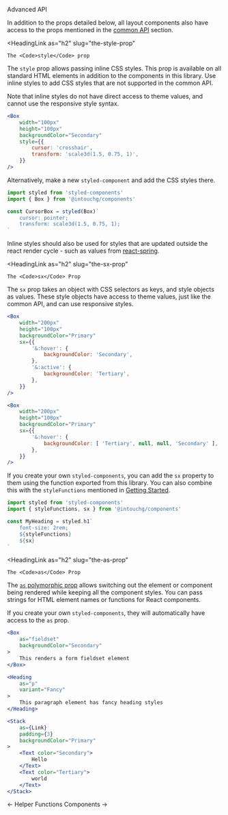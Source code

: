 <DocHeaderStack>
    <Heading as="h1">
        Advanced API
    </Heading>
    <EditDocsLink href="/advanced-api.mdx" />
</DocHeaderStack>

In addition to the props detailed below, all layout components also have access to the props 
mentioned in the [common API](/docs/api) section.

<HeadingLink
    as="h2"
    slug="the-style-prop"
>
    The <Code>style</Code> prop
</HeadingLink>

The `style` prop allows passing inline CSS styles. This prop is available on all standard 
HTML elements in addition to the components in this library. Use inline styles to add CSS 
styles that are not supported in the common API.

Note that inline styles do not have direct access to theme values, and cannot use the 
responsive style syntax.

```jsx
<Box
    width="100px"
    height="100px"
    backgroundColor="Secondary"
    style={{
        cursor: 'crosshair',
        transform: 'scale3d(1.5, 0.75, 1)',
    }}
/>
```

Alternatively, make a new `styled-component` and add the CSS styles there.

```jsx noPreview
import styled from 'styled-components'
import { Box } from '@intouchg/components'

const CursorBox = styled(Box)`
    cursor: pointer;
    transform: scale3d(1.5, 0.75, 1);
`
```

Inline styles should also be used for styles that are updated outside 
the react render cycle - such as values from [react-spring](https://www.react-spring.io/).

<HeadingLink
    as="h2"
    slug="the-sx-prop"
>
    The <Code>sx</Code> Prop
</HeadingLink>

The `sx` prop takes an object with CSS selectors as keys, and style objects as values. 
These style objects have access to theme values, just like the common API, 
and can use responsive styles.

```jsx
<Box
    width="200px"
    height="100px"
    backgroundColor="Primary"
    sx={{
        '&:hover': {
            backgroundColor: 'Secondary',
        },
        '&:active': {
            backgroundColor: 'Tertiary',
        },
    }}
/>
```

```jsx
<Box
    width="200px"
    height="100px"
    backgroundColor="Primary"
    sx={{
        '&:hover': {
            backgroundColor: [ 'Tertiary', null, null, 'Secondary' ],
        },
    }}
/>
```

If you create your own `styled-components`, you can add the `sx` property to them using the function 
exported from this library. You can also combine this with the `styleFunctions` mentioned in 
[Getting Started](/docs/getting-started).

```jsx noPreview
import styled from 'styled-components'
import { styleFunctions, sx } from '@intouchg/components'

const MyHeading = styled.h1`
    font-size: 2rem;
    ${styleFunctions}
    ${sx}
`
```

<HeadingLink
    as="h2"
    slug="the-as-prop"
>
    The <Code>as</Code> Prop
</HeadingLink>

The [`as` polymorphic prop](https://styled-components.com/docs/api#as-polymorphic-prop) allows switching 
out the element or component being rendered while keeping all the component styles. You can pass strings 
for HTML element names or functions for React components.

If you create your own `styled-components`, they will automatically have access to the `as` prop.

```jsx
<Box
    as="fieldset"
    backgroundColor="Secondary"
>
    This renders a form fieldset element
</Box>
```

```jsx
<Heading
    as="p"
    variant="Fancy"
>
    This paragraph element has fancy heading styles
</Heading>
```

```jsx
<Stack
    as={Link}
    padding={3}
    backgroundColor="Primary"
>
    <Text color="Secondary">
        Hello
    </Text>
    <Text color="Tertiary">
        world
    </Text>
</Stack>
```

<DocFooterFlex>
    <DocFooterLink href="/docs/helpers">
        &larr; Helper Functions
    </DocFooterLink>
    <DocFooterLink href="/docs/components">
        Components &rarr;
    </DocFooterLink>
</DocFooterFlex>